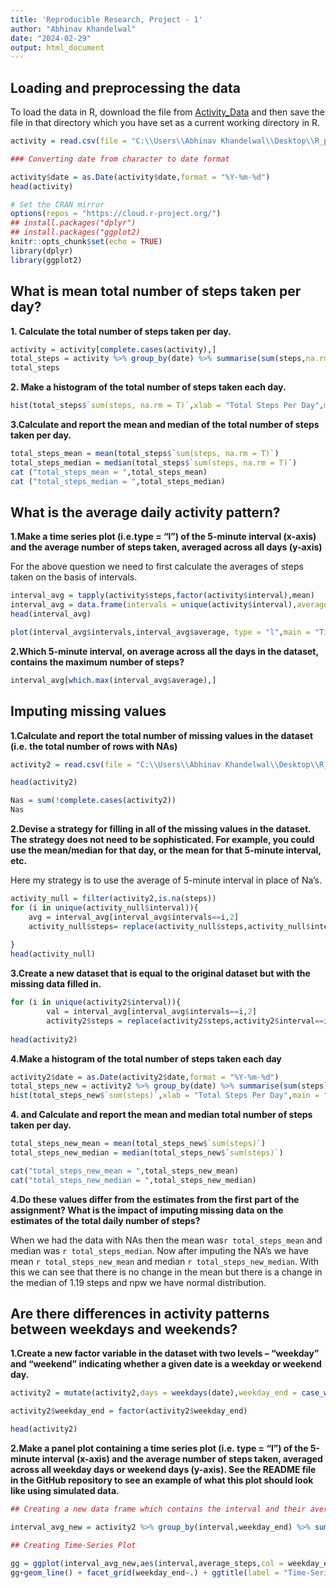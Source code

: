 ```yaml
---
title: 'Reproducible Research, Project - 1'
author: "Abhinav Khandelwal"
date: "2024-02-29"
output: html_document
---
```


## Loading and preprocessing the data

To load the data in R, download the file from [Activity_Data](https://github.com/AK282331/RepData_PeerAssessment1/blob/master/activity.zip) and then save the file in that directory which you have set as a current working directory in R.

```r
activity = read.csv(file = "C:\\Users\\Abhinav Khandelwal\\Desktop\\R_project\\R_Learning_Coursera\\activity.csv")
```
```r

### Converting date from character to date format

activity$date = as.Date(activity$date,format = "%Y-%m-%d")
head(activity)
```

```r
# Set the CRAN mirror
options(repos = "https://cloud.r-project.org/")
## install.packages("dplyr")
## install.packages("ggplot2)
knitr::opts_chunk$set(echo = TRUE)
library(dplyr)
library(ggplot2)
```

## What is mean total number of steps taken per day?

**1. Calculate the total number of steps taken per day.**

```r
activity = activity[complete.cases(activity),]
total_steps = activity %>% group_by(date) %>% summarise(sum(steps,na.rm = T)) %>%  as.data.frame()
total_steps
```

**2. Make a histogram of the total number of steps taken each day.**

```r

hist(total_steps$`sum(steps, na.rm = T)`,xlab = "Total Steps Per Day",main = "Histogram of total number of steps\ntaken each day")

```

**3.Calculate and report the mean and median of the total number of steps taken per day.**

```r
total_steps_mean = mean(total_steps$`sum(steps, na.rm = T)`)
total_steps_median = median(total_steps$`sum(steps, na.rm = T)`)
cat ("total_steps_mean = ",total_steps_mean)
cat ("total_steps_median = ",total_steps_median)
```

## What is the average daily activity pattern?

**1.Make a time series plot (i.e.type = "l") of the 5-minute interval (x-axis) and the average number of steps taken, averaged across all days (y-axis)**

For the above question we need to first calculate the averages of steps taken on the basis of intervals.

```r
interval_avg = tapply(activity$steps,factor(activity$interval),mean)
interval_avg = data.frame(intervals = unique(activity$interval),average = interval_avg)
head(interval_avg)
```


``` r
plot(interval_avg$intervals,interval_avg$average, type = "l",main = "Time-Series Plot of \n5-minute interval and average number of steps taken",xlab = "5-Minute Intervals",ylab = "Average Number of Steps")
```

**2.Which 5-minute interval, on average across all the days in the dataset, contains the maximum number of steps?**

```r
interval_avg[which.max(interval_avg$average),]

```

## Imputing missing values

**1.Calculate and report the total number of missing values in the dataset (i.e. the total number of rows with NAs)**

``` r
activity2 = read.csv(file = "C:\\Users\\Abhinav Khandelwal\\Desktop\\R_project\\R_Learning_Coursera\\activity.csv")

head(activity2)
```

```r
Nas = sum(!complete.cases(activity2))
Nas
```

**2.Devise a strategy for filling in all of the missing values in the dataset. The strategy does not need to be sophisticated. For example, you could use the mean/median for that day, or the mean for that 5-minute interval, etc.**

Here my strategy is to use the average of 5-minute interval in place of Na's.

```r

activity_null = filter(activity2,is.na(steps))
for (i in unique(activity_null$interval)){
    avg = interval_avg[interval_avg$intervals==i,2]
    activity_null$steps= replace(activity_null$steps,activity_null$interval == i,avg)
    
}
head(activity_null)

```

**3.Create a new dataset that is equal to the original dataset but with the missing data filled in.**

```r

for (i in unique(activity2$interval)){
        val = interval_avg[interval_avg$intervals==i,2]
        activity2$steps = replace(activity2$steps,activity2$interval==i & is.na(activity2$steps),val)  }
   
head(activity2)                                     
```

**4.Make a histogram of the total number of steps taken each day**

```r
activity2$date = as.Date(activity2$date,format = "%Y-%m-%d")
total_steps_new = activity2 %>% group_by(date) %>% summarise(sum(steps))
hist(total_steps_new$`sum(steps)`,xlab = "Total Steps Per Day",main = "Histogram of total number of steps\ntaken each day")

```

**4. and Calculate and report the mean and median total number of steps taken per day.**  
```r
total_steps_new_mean = mean(total_steps_new$`sum(steps)`)
total_steps_new_median = median(total_steps_new$`sum(steps)`)

cat("total_steps_new_mean = ",total_steps_new_mean)
cat("total_steps_new_median = ",total_steps_new_median)
```


**4.Do these values differ from the estimates from the first part of the assignment? What is the impact of imputing missing data on the estimates of the total daily number of steps?**

When we had the data with NAs then the mean was`r total_steps_mean` and median was `r total_steps_median`. Now after imputing the NA's we have mean `r total_steps_new_mean` and median `r total_steps_new_median`. With this we can see that there is no change in the mean but there is a change in the median of 1.19 steps and npw we have normal distribution.

## Are there differences in activity patterns between weekdays and weekends?

**1.Create a new factor variable in the dataset with two levels – “weekday” and “weekend” indicating whether a given date is a weekday or weekend day.**

```r
activity2 = mutate(activity2,days = weekdays(date),weekday_end = case_when(days %in% c("Monday","Tuesday","Wednesday","Thursday","Friday")~"weekday",days %in% c("Saturday", "Sunday") ~ "weekend")) %>% select(-4) %>% as.data.frame()

activity2$weekday_end = factor(activity2$weekday_end)

head(activity2)
```

**2.Make a panel plot containing a time series plot (i.e. type = "l") of the 5-minute interval (x-axis) and the average number of steps taken, averaged across all weekday days or weekend days (y-axis). See the README file in the GitHub repository to see an example of what this plot should look like using simulated data.**

``` r
## Creating a new data frame which contains the interval and their averages

interval_avg_new = activity2 %>% group_by(interval,weekday_end) %>% summarise(mean(steps)) %>% as.data.frame() %>% rename(average_steps = 'mean(steps)')

## Creating Time-Series Plot

gg = ggplot(interval_avg_new,aes(interval,average_steps,col = weekday_end))
gg+geom_line() + facet_grid(weekday_end~.) + ggtitle(label = "Time-Series Plot of the 5-minute interval and the average number of steps taken \nacross all weekday days or weekend days") + xlab("5-Minute Intervals") + ylab("Average Steps Taken")
```
            




